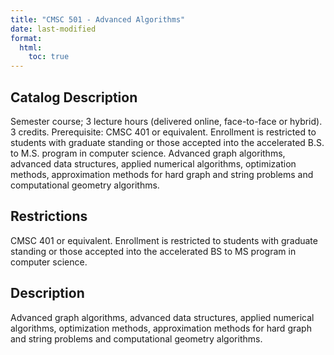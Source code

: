 ```yaml
---
title: "CMSC 501 - Advanced Algorithms"
date: last-modified
format:
  html:
    toc: true
---
```


## Catalog Description

Semester course; 3 lecture hours (delivered online, face-to-face or hybrid). 3 credits. Prerequisite: CMSC 401 or equivalent. Enrollment is restricted to students with graduate standing or those accepted into the accelerated B.S. to M.S. program in computer science. Advanced graph algorithms, advanced data structures, applied numerical algorithms, optimization methods, approximation methods for hard graph and string problems and computational geometry algorithms.


## Restrictions
 
CMSC 401 or equivalent. Enrollment is restricted to students with graduate standing or those accepted into the accelerated BS to MS program in computer science.

## Description

Advanced graph algorithms, advanced data structures, applied numerical algorithms, optimization methods, approximation methods for hard graph and string problems and computational geometry algorithms.


